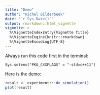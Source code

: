 ```yaml
---
title: "Demo"
author: "Richel Bilderbeek"
date: "`r Sys.Date()`"
output: rmarkdown::html_vignette
vignette: >
  %\VignetteIndexEntry{Vignette Title}
  %\VignetteEngine{knitr::rmarkdown}
  %\VignetteEncoding{UTF-8}
---
```


Always run this code first in the terminal:
```
Sys.setenv("PKG_CXXFLAGS" = "-std=c++11")
```


Here is the demo:

```r
result <- experimentr::do_simulation()
plot(result)
```
